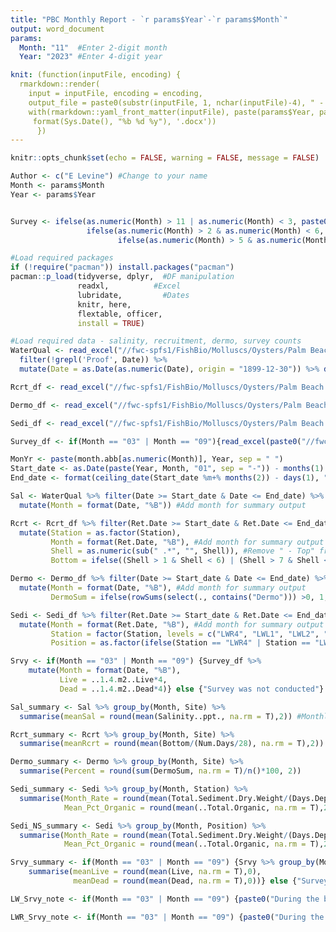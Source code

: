 ```yaml
---
title: "PBC Monthly Report - `r params$Year`-`r params$Month`"
output: word_document
params: 
  Month: "11"  #Enter 2-digit month
  Year: "2023" #Enter 4-digit year

knit: (function(inputFile, encoding) {
  rmarkdown::render(
    input = inputFile, encoding = encoding,
    output_file = paste0(substr(inputFile, 1, nchar(inputFile)-4), " - ",
    with(rmarkdown::yaml_front_matter(inputFile), paste(params$Year, params$Month)), " - ",
     format(Sys.Date(), "%b %d %y"), '.docx'))
      })
---
```


```r
knitr::opts_chunk$set(echo = FALSE, warning = FALSE, message = FALSE)

Author <- c("E Levine") #Change to your name
Month <- params$Month 
Year <- params$Year 


Survey <- ifelse(as.numeric(Month) > 11 | as.numeric(Month) < 3, paste0("Winter", Year),
                 ifelse(as.numeric(Month) > 2 & as.numeric(Month) < 6, paste0("Spring", Year),
                        ifelse(as.numeric(Month) > 5 & as.numeric(Month) < 9, paste0("Summer", Year), paste0("Fall", Year))))
```

```r
#Load required packages
if (!require("pacman")) install.packages("pacman")
pacman::p_load(tidyverse, dplyr,  #DF manipulation
               readxl,          #Excel
               lubridate,         #Dates
               knitr, here,
               flextable, officer,
               install = TRUE)

#Load required data - salinity, recruitment, dermo, survey counts
WaterQual <- read_excel("//fwc-spfs1/FishBio/Molluscs/Oysters/Palm Beach County/Data/PBCWaterQuality.xlsx", sheet = "RawData", skip = 2, col_names = TRUE, na = c("", "Z"), trim_ws = TRUE, .name_repair = "universal") %>% 
  filter(!grepl('Proof', Date)) %>%
  mutate(Date = as.Date(as.numeric(Date), origin = "1899-12-30")) %>% drop_na(Date)

Rcrt_df <- read_excel("//fwc-spfs1/FishBio/Molluscs/Oysters/Palm Beach County/Data/PBCRecruitment.xlsx", sheet = "Spat", skip = 2, col_names = TRUE, na = c("", "Z"), trim_ws = TRUE, .name_repair = "universal")  %>% drop_na(Ret.Date)

Dermo_df <- read_excel("//fwc-spfs1/FishBio/Molluscs/Oysters/Palm Beach County/Data/PBCReproDisease.xlsx", sheet = "Dermo", skip = 3, col_names = TRUE, na = c("", "Z"), trim_ws = TRUE, .name_repair = "universal") %>% drop_na(Date)

Sedi_df <- read_excel("//fwc-spfs1/FishBio/Molluscs/Oysters/Palm Beach County/Data/PBCSedimentTrap.xlsx", sheet = "Final Data", skip = 3, col_names = TRUE, na = c("", "Z", "z"), trim_ws = TRUE, .name_repair = "universal") %>% drop_na(Dep.Date)

Survey_df <- if(Month == "03" | Month == "09"){read_excel(paste0("//fwc-spfs1/FishBio/Molluscs/Oysters/Palm Beach County/Data/PBCSurvey",Survey, ".xlsx"), sheet = "Counts", skip = 3, col_names = TRUE, na = c("", "Z"), trim_ws = TRUE, .name_repair = "universal") %>% drop_na()} else {"Survey was not conducted"}

MonYr <- paste(month.abb[as.numeric(Month)], Year, sep = " ")
Start_date <- as.Date(paste(Year, Month, "01", sep = "-")) - months(1)
End_date <- format(ceiling_date(Start_date %m+% months(2)) - days(1), "%Y-%m-%d")
```

```r
Sal <- WaterQual %>% filter(Date >= Start_date & Date <= End_date) %>% 
  mutate(Month = format(Date, "%B")) #Add month for summary output

Rcrt <- Rcrt_df %>% filter(Ret.Date >= Start_date & Ret.Date <= End_date) %>% 
  mutate(Station = as.factor(Station),
         Month = format(Ret.Date, "%B"), #Add month for summary output
         Shell = as.numeric(sub(" .*", "", Shell)), #Remove " - Top" from shell numbers
         Bottom = ifelse((Shell > 1 & Shell < 6) | (Shell > 7 & Shell < 12), ..Bottom, NA)) #Drop 1, 6, 7, 12 from bottom shells

Dermo <- Dermo_df %>% filter(Date >= Start_date & Date <= End_date) %>% 
  mutate(Month = format(Date, "%B"), #Add month for summary output
         DermoSum = ifelse(rowSums(select(., contains("Dermo"))) >0, 1, 0)) #Dermo presence(1)/absence(0)

Sedi <- Sedi_df %>% filter(Ret.Date >= Start_date & Ret.Date <= End_date) %>%
  mutate(Month = format(Ret.Date, "%B"), #Add month for summary output
         Station = factor(Station, levels = c("LWR4", "LWL1", "LWL2", "LWR2", "LWR3", "LWL3")),
         Position = as.factor(ifelse(Station == "LWR4" | Station == "LWL1" | Station == "LWL2", "N", "S")))

Srvy <- if(Month == "03" | Month == "09") {Survey_df %>% 
    mutate(Month = format(Date, "%B"),
           Live = ..1.4.m2..Live*4,
           Dead = ..1.4.m2..Dead*4)} else {"Survey was not conducted"} #Add month for summary output

```

```r
Sal_summary <- Sal %>% group_by(Month, Site) %>% 
  summarise(meanSal = round(mean(Salinity..ppt., na.rm = T),2)) #Monthly mean

Rcrt_summary <- Rcrt %>% group_by(Month, Site) %>% 
  summarise(meanRcrt = round(mean(Bottom/(Num.Days/28), na.rm = T),2)) #Monthly mean

Dermo_summary <- Dermo %>% group_by(Month, Site) %>%
  summarise(Percent = round(sum(DermoSum, na.rm = T)/n()*100, 2))

Sedi_summary <- Sedi %>% group_by(Month, Station) %>%
  summarise(Month_Rate = round(mean(Total.Sediment.Dry.Weight/(Days.Deployed/28), na.rm = T),2),
            Mean_Pct_Organic = round(mean(..Total.Organic, na.rm = T),2))

Sedi_NS_summary <- Sedi %>% group_by(Month, Position) %>%
  summarise(Month_Rate = round(mean(Total.Sediment.Dry.Weight/(Days.Deployed/28), na.rm = T),2),
            Mean_Pct_Organic = round(mean(..Total.Organic, na.rm = T),2))

Srvy_summary <- if(Month == "03" | Month == "09") {Srvy %>% group_by(Month, Site) %>%
    summarise(meanLive = round(mean(Live, na.rm = T),0),
              meanDead = round(mean(Dead, na.rm = T),0))} else {"Survey was not conducted."}

LW_Srvy_note <- if(Month == "03" | Month == "09") {paste0("During the biannual ", if(Month == "03") {paste("spring")} else {paste("fall")}, " survey there were ", (Srvy_summary %>% filter(Site == "LW"))$meanLive, " live and ", (Srvy_summary %>% filter(Site == "LW"))$meanDead, " dead oysters per 1 m2 quadrat.")} else {paste("Survey was not conducted this month")}

LWR_Srvy_note <- if(Month == "03" | Month == "09") {paste0("During the biannual ", if(Month == "03") {paste("spring")} else {paste("fall")}, " survey there were ", (Srvy_summary %>% filter(Site == "LW-R"))$meanLive, " live and ", (Srvy_summary %>% filter(Site == "LW-R"))$meanDead, " dead oysters per 1 m2 quadrat.")} else {paste("Survey was not conducted this month")}
```